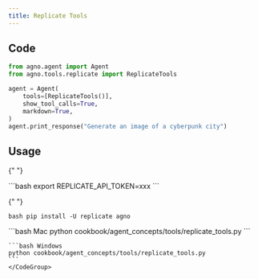```yaml
---
title: Replicate Tools
---
```


## Code

```python cookbook/agent_concepts/tools/replicate_tools.py
from agno.agent import Agent
from agno.tools.replicate import ReplicateTools

agent = Agent(
    tools=[ReplicateTools()],
    show_tool_calls=True,
    markdown=True,
)
agent.print_response("Generate an image of a cyberpunk city")
```

## Usage

<Steps>
  <Snippet file="create-venv-step.mdx" />

{" "}

<Step title="Set your API token">
  ```bash export REPLICATE_API_TOKEN=xxx ```
</Step>

{" "}

<Step title="Install libraries">```bash pip install -U replicate agno ```</Step>

  <Step title="Run Agent">
    <CodeGroup>
    ```bash Mac
    python cookbook/agent_concepts/tools/replicate_tools.py
    ```

    ```bash Windows
    python cookbook/agent_concepts/tools/replicate_tools.py
    ```
    </CodeGroup>

  </Step>
</Steps>

